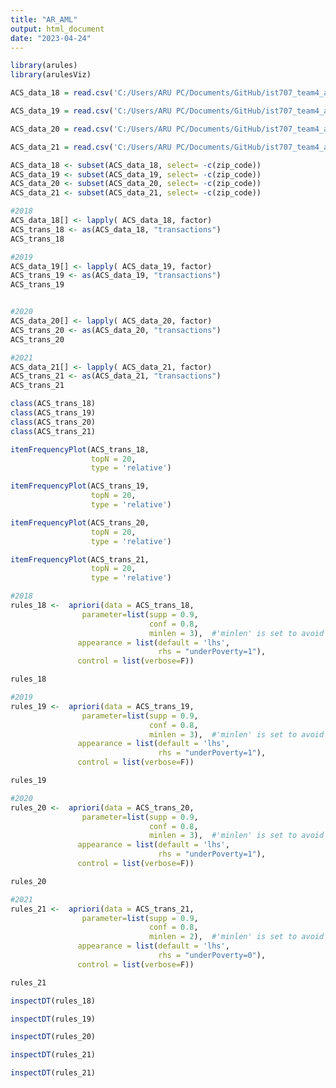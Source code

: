 ---
title: "AR_AML"
output: html_document
date: "2023-04-24"
---
```{r}
library(arules)
library(arulesViz)
```


```{r}
ACS_data_18 = read.csv('C:/Users/ARU PC/Documents/GitHub/ist707_team4_acs_poverty_analysis/ARminingProcessing_18.csv')

ACS_data_19 = read.csv('C:/Users/ARU PC/Documents/GitHub/ist707_team4_acs_poverty_analysis/ARminingProcessing_19.csv')

ACS_data_20 = read.csv('C:/Users/ARU PC/Documents/GitHub/ist707_team4_acs_poverty_analysis/ARminingProcessing_20.csv')

ACS_data_21 = read.csv('C:/Users/ARU PC/Documents/GitHub/ist707_team4_acs_poverty_analysis/ARminingProcessing_21.csv')
```


```{r}
ACS_data_18 <- subset(ACS_data_18, select= -c(zip_code))
ACS_data_19 <- subset(ACS_data_19, select= -c(zip_code))
ACS_data_20 <- subset(ACS_data_20, select= -c(zip_code))
ACS_data_21 <- subset(ACS_data_21, select= -c(zip_code))

```



```{r}

#2018
ACS_data_18[] <- lapply( ACS_data_18, factor)
ACS_trans_18 <- as(ACS_data_18, "transactions")
ACS_trans_18

#2019
ACS_data_19[] <- lapply( ACS_data_19, factor)
ACS_trans_19 <- as(ACS_data_19, "transactions")
ACS_trans_19


#2020
ACS_data_20[] <- lapply( ACS_data_20, factor)
ACS_trans_20 <- as(ACS_data_20, "transactions")
ACS_trans_20

#2021
ACS_data_21[] <- lapply( ACS_data_21, factor)
ACS_trans_21 <- as(ACS_data_21, "transactions")
ACS_trans_21

```


```{r}
class(ACS_trans_18)
class(ACS_trans_19)
class(ACS_trans_20)
class(ACS_trans_21)
```

```{r}

itemFrequencyPlot(ACS_trans_18,
                  topN = 20,
                  type = 'relative')

itemFrequencyPlot(ACS_trans_19,
                  topN = 20,
                  type = 'relative')

itemFrequencyPlot(ACS_trans_20,
                  topN = 20,
                  type = 'relative')

itemFrequencyPlot(ACS_trans_21,
                  topN = 20,
                  type = 'relative')

```


```{r}

#2018
rules_18 <-  apriori(data = ACS_trans_18,
                parameter=list(supp = 0.9,
                               conf = 0.8,
                               minlen = 3),  #'minlen' is set to avoid empty left hand side items
               appearance = list(default = 'lhs',
                                 rhs = "underPoverty=1"),
               control = list(verbose=F))

rules_18

#2019
rules_19 <-  apriori(data = ACS_trans_19,
                parameter=list(supp = 0.9,
                               conf = 0.8,
                               minlen = 3),  #'minlen' is set to avoid empty left hand side items
               appearance = list(default = 'lhs',
                                 rhs = "underPoverty=1"),
               control = list(verbose=F))

rules_19

#2020
rules_20 <-  apriori(data = ACS_trans_20,
                parameter=list(supp = 0.9,
                               conf = 0.8,
                               minlen = 3),  #'minlen' is set to avoid empty left hand side items
               appearance = list(default = 'lhs',
                                 rhs = "underPoverty=1"),
               control = list(verbose=F))

rules_20

#2021
rules_21 <-  apriori(data = ACS_trans_21,
                parameter=list(supp = 0.9,
                               conf = 0.8,
                               minlen = 2),  #'minlen' is set to avoid empty left hand side items
               appearance = list(default = 'lhs',
                                 rhs = "underPoverty=0"),
               control = list(verbose=F))

rules_21

```

```{r}
inspectDT(rules_18)
```
```{r}
inspectDT(rules_19)
```


```{r}
inspectDT(rules_20)
```


```{r}
inspectDT(rules_21)
```


```{r}
inspectDT(rules_21)
```

